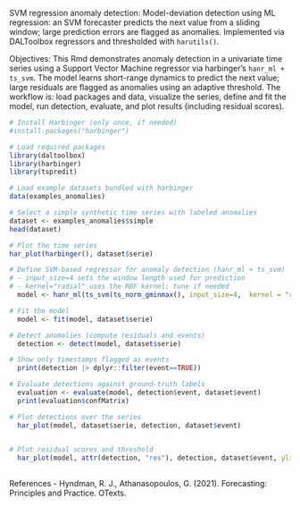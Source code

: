 SVM regression anomaly detection: Model-deviation detection using ML regression: an SVM forecaster predicts the next value from a sliding window; large prediction errors are flagged as anomalies. Implemented via DALToolbox regressors and thresholded with `harutils()`.

Objectives: This Rmd demonstrates anomaly detection in a univariate time series using a Support Vector Machine regressor via harbinger's `hanr_ml + ts_svm`. The model learns short-range dynamics to predict the next value; large residuals are flagged as anomalies using an adaptive threshold. The workflow is: load packages and data, visualize the series, define and fit the model, run detection, evaluate, and plot results (including residual scores).

```r
# Install Harbinger (only once, if needed)
#install.packages("harbinger")
```

```r
# Load required packages
library(daltoolbox)
library(harbinger) 
library(tspredit)
```

```r
# Load example datasets bundled with harbinger
data(examples_anomalies)
```

```r
# Select a simple synthetic time series with labeled anomalies
dataset <- examples_anomalies$simple
head(dataset)
```

```r
# Plot the time series
har_plot(harbinger(), dataset$serie)
```

```r
# Define SVM-based regressor for anomaly detection (hanr_ml + ts_svm)
# - input_size=4 sets the window length used for prediction
# - kernel="radial" uses the RBF kernel; tune if needed
  model <- hanr_ml(ts_svm(ts_norm_gminmax(), input_size=4,  kernel = "radial"))
```

```r
# Fit the model
  model <- fit(model, dataset$serie)
```

```r
# Detect anomalies (compute residuals and events)
  detection <- detect(model, dataset$serie)
```

```r
# Show only timestamps flagged as events
  print(detection |> dplyr::filter(event==TRUE))
```

```r
# Evaluate detections against ground-truth labels
  evaluation <- evaluate(model, detection$event, dataset$event)
  print(evaluation$confMatrix)
```

```r
# Plot detections over the series
  har_plot(model, dataset$serie, detection, dataset$event)
  
```

```r
# Plot residual scores and threshold
  har_plot(model, attr(detection, "res"), detection, dataset$event, yline = attr(detection, "threshold"))
  
```

References 
- Hyndman, R. J., Athanasopoulos, G. (2021). Forecasting: Principles and Practice. OTexts.
